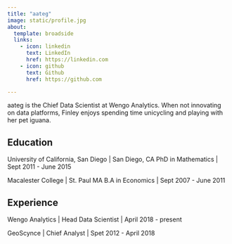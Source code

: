 ```yaml
---
title: "aateg"
image: static/profile.jpg
about:
  template: broadside
  links:
    - icon: linkedin
      text: LinkedIn
      href: https://linkedin.com
    - icon: github
      text: Github
      href: https://github.com

---
```


aateg is the Chief Data Scientist at Wengo Analytics. When not innovating on data platforms, Finley enjoys spending time unicycling and playing with her pet iguana.

## Education

University of California, San Diego | San Diego, CA
PhD in Mathematics | Sept 2011 - June 2015

Macalester College | St. Paul MA
B.A in Economics | Sept 2007 - June 2011

## Experience

Wengo Analytics | Head Data Scientist | April 2018 - present

GeoScynce | Chief Analyst | Spet 2012 - April 2018

